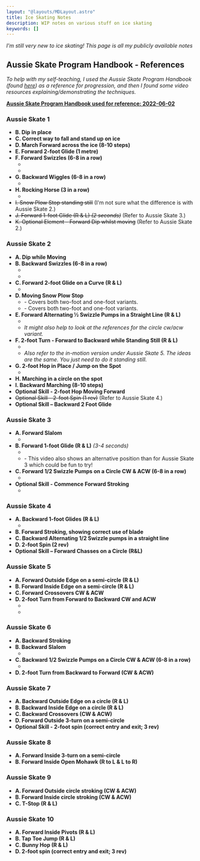 ```yaml
---
layout: "@layouts/MDLayout.astro"
title: Ice Skating Notes
description: WIP notes on various stuff on ice skating
keywords: []
---
```





*I'm still very new to ice skating! This page is all my publicly available notes*

## Aussie Skate Program Handbook - References

*To help with my self-teaching, I used the Aussie Skate Program Handbook (found [here](https://aussieskate.au/)) as a reference for progression, and then I found some video resources explaining/demonstrating the techniques.*

**[Aussie Skate Program Handbook used for reference: 2022-06-02](https://aussieskate.au/wp-content/uploads/2023/09/Aussie-Skate-Handbook_2022-Review_02.06.2022.pdf)**

### Aussie Skate 1

- **B. Dip in place**
- **C. Correct way to fall and stand up on ice**
- **D. March Forward across the ice (8-10 steps)**
- **E. Forward 2-foot Glide (1 metre)**
- **F. Forward Swizzles (6-8 in a row)**
    - <YT ch="Coach Julia" title="Learn Figure Skating Forward Stroking! Beginner Ice Skating Tutorial" date="2018-02-12" path="8vaZXbHHQxM?t=12" start="0:12" end="1:50"/>
    - <YT ch="Ice Coach Online" title="Ice Skating Tutorial - Lemons / Swizzles" date="2015-01-09" path="r8VG-3tFBho" start="0:00" end="2:46"/>
- **G. Backward Wiggles (6-8 in a row)**
    - <YT ch="Coach Julia" title="How To Skate Backwards - The Best Basic Backward Skating Tutorial" date="2020-12-07" path="dZsfWfYxqzw?t=45" start="0:45" end="5:04"/>
- **H. Rocking Horse (3 in a row)**
    - <YT ch="Colleen McQuaid" title="USFSA Basic Skills: 1H - Rocking Horse" date="2014-04-24" path="1J42cuiHx_o"/>
- ~~I. Snow Plow Stop standing still~~ (I'm not sure what the difference is with Aussie Skate 2.)
- ~~J. Forward 1-foot Glide (R & L) *(2 seconds)*~~ (Refer to Aussie Skate 3.)
- ~~K. Optional Element - Forward Dip whilst moving~~ (Refer to Aussie Skate 2.)

### Aussie Skate 2

- **A. Dip while Moving**
- **B. Backward Swizzles (6-8 in a row)**
    - <YT ch="Coach Julia" title="How To Skate Backwards - The Best Basic Backward Skating Tutorial" date="2020-12-07" path="dZsfWfYxqzw?t=422" start="7:02" end="9:21"/>
    - <YT ch="Ice Coach Online" title="Ice Skating Tutorial - Lemons / Swizzles" date="2015-01-09" path="r8VG-3tFBho?t=166" start="2:46"/>
- **C. Forward 2-foot Glide on a Curve (R & L)**
    - <YT ch="Ice Coach Online" title="Simple Ice Skating Trick for Beginners to Curve around the Corner on Ice!" date="2020-01-09" path="sLfWUPifLGQ"/>
- **D. Moving Snow Plow Stop**
    - <YT ch="Coach Julia" title="How to stop on Ice Skates, Forward Snowplow Stop" date="2018-04-19" path="rhQY1_bTjVs"/>
        - Covers both two-foot and one-foot variants.
    - <YT ch="Ice Coach Online" title="Learn how to do a snow plough stop on the ice" date="2013-12-24" path="uH3ozA7e3zw"/>
        - Covers both two-foot and one-foot variants.
- **E. Forward Alternating ½ Swizzle Pumps in a Straight Line (R & L)**
    - <YT ch="Colleen McQuaid" title="USFSA Basic Skills: 2F - Forward alternating half swizzle pumps" date="2014-04-24" path="rV_1ln9AFvM"/>
    - *It might also help to look at the references for the circle cw/acw variant.*
- **F. 2-foot Turn - Forward to Backward while Standing Still (R & L)**
    - <YT ch="Colleen McQuaid" title="USFSA Basic Skills: 2D - Two-foot turn in place" date="2014-04-24" path="a_Y3UOIDCrY"/>
    - *Also refer to the in-motion version under Aussie Skate 5. The ideas are the same. You just need to do it standing still.*
- **G. 2-foot Hop in Place / Jump on the Spot**
    - <YT ch="Colleen McQuaid" title="USFSA Basic Skills: 1I - Two-foot hop in place" date="2014-04-24" path="y_kK6N1dmpY"/>
- **H. Marching in a circle on the spot**
- **I. Backward Marching (8-10 steps)**
- **Optional Skill - 2-foot Hop Moving Forward**
- ~~Optional Skill - 2-foot Spin (1 rev)~~ (Refer to Aussie Skate 4.)
- **Optional Skill – Backward 2 Foot Glide**

### Aussie Skate 3

- **A. Forward Slalom**
    - <YT ch="Coach Julia" title="Learn The Two Foot Slalom - Forward and Backward!" date="2022-12-12" path="Q6pW8m7qJhA?t=100" start="1:40" end="7:15"/>
- **B. Forward 1-foot Glide (R & L)** *(3-4 seconds)*
    - <YT ch="Skate for Gold" title="How to One Foot Glide for Beginners | Beginner Series" date="2020-10-11" path="pwsR1heQK8Y"/>
    - <YT ch="Ice Coach Online" title="How to Glide on One Foot on the Ice! Skating Tutorial by Ice Coach Online!" date="2019-11-24" path="hKnyLPAgBPQ"/>
        - This video also shows an alternative position than for Aussie Skate 3 which could be fun to try!
- **C. Forward 1/2 Swizzle Pumps on a Circle CW & ACW (6-8 in a row)**
    - <YT ch="Coach Julia" title="Learn Half Swizzle Pumps In Ice Skates!" date="2024-06-09" path="et5Jt1PMAk8?t=57" start="0:58" end="8:10"/>
- **Optional Skill - Commence Forward Stroking**
    - <YT ch="IceSkating.London" title="T Push - Beginner Learn to Ice Skate Series" date="2022-09-15" path="LyKnQ2-xOg0"/>

### Aussie Skate 4

- **A. Backward 1-foot Glides (R & L)**
    - <YT ch="Coach Julia" title="How To Skate Backwards - The Best Basic Backward Skating Tutorial" date="2020-12-07" path="dZsfWfYxqzw?t=304" start="5:04" end="7:02"/>
- **B. Forward Stroking, showing correct use of blade**
- **C. Backward Alternating 1/2 Swizzle pumps in a straight line**
- **D. 2-foot Spin (2 rev)**
- **Optional Skill – Forward Chasses on a Circle (R&L)**

### Aussie Skate 5

- **A. Forward Outside Edge on a semi-circle (R & L)**
- **B. Forward Inside Edge on a semi-circle (R & L)**
- **C. Forward Crossovers CW & ACW**
- **D. 2-foot Turn from Forward to Backward CW and ACW**
    - <YT ch="Coach Julia" title="Learn To Turn On Ice! Two Foot Turn Skating Tutorial" date="2023-02-20" path="BCCXsY1RX0E"/>
    - <YT ch="Ice Coach Online" title="How to do a Two Foot Turn Both Ways on Ice! Skating Tutorial by Ice Coach Online!" date="2019-11-28" path="z8NdzDnCsx4"/>

### Aussie Skate 6

- **A. Backward Stroking**
- **B. Backward Slalom**
    - <YT ch="Coach Julia" title="Learn The Two Foot Slalom - Forward and Backward!" date="2022-12-12" path="Q6pW8m7qJhA?t=435" start="7:15"/>
- **C. Backward 1/2 Swizzle Pumps on a Circle CW & ACW (6-8 in a row)**
    - <YT ch="Coach Julia" title="Learn Half Swizzle Pumps In Ice Skates!" date="2024-06-09" path="et5Jt1PMAk8?t=490" start="8:10"/>
- **D. 2-foot Turn from Backward to Forward (CW & ACW)**

### Aussie Skate 7

- **A. Backward Outside Edge on a circle (R & L)**
- **B. Backward Inside Edge on a circle (R & L)**
- **C. Backward Crossovers (CW & ACW)**
- **D. Forward Outside 3-turn on a semi-circle**
- **Optional Skill - 2-foot spin (correct entry and exit; 3 rev)**

### Aussie Skate 8

- **A. Forward Inside 3-turn on a semi-circle**
- **B. Forward Inside Open Mohawk (R to L & L to R)**

### Aussie Skate 9

- **A. Forward Outside circle stroking (CW & ACW)**
- **B. Forward Inside circle stroking (CW & ACW)**
- **C. T-Stop (R & L)**

### Aussie Skate 10

- **A. Forward Inside Pivots (R & L)**
- **B. Tap Toe Jump (R & L)**
- **C. Bunny Hop (R & L)**
- **D. 2-foot spin (correct entry and exit; 3 rev)**

